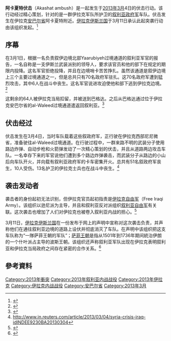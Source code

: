 {{Infobox military conflict 
|conflict=阿卡夏特伏擊
|partof=[[敘利亞內戰|敘利亞內戰]]及[[伊拉克內戰|伊拉克內戰]]
|date=2013年3月4日
|place={{Flag|Iraq}}[[安巴爾省|安巴爾省]]阿卡夏特附近 
|result=叛軍勝利
|combatant1=
[[File:Flag_of_Islamic_State_of_Iraq.svg|25px]] [[伊拉克伊斯蘭國|伊拉克伊斯蘭國]]<ref>{{cite news | url=http://www.reuters.com/article/2013/03/11/us-syria-crisis-iraq-qaeda-idUSBRE92A07B20130311 | title=Al Qaeda claims killing of Syrian soldiers in Iraq | work=[[路透社|路透社]] | date=2013-03-11}}</ref>
|combatant2={{Flagicon|Syria}} [[敘利亞|敘利亞政府]]
* 敘利亞阿拉伯軍
|combatant3={{flag|Iraq}}
|commander1=
|commander2=[[巴沙爾·阿薩德|巴沙爾·阿薩德]]
|commander3=[[賈拉勒·塔拉巴尼|賈拉勒·塔拉巴尼]]
|strength1=
|strength2=64人<ref>http://www.aljazeera.com/news/middleeast/2013/03/20133415512939806.html</ref>
|strength3=
|casualties1=未知 
|casualties2=51人陣亡<ref name="WSJ">{{cite news | url=http://online.wsj.com/article/SB10001424127887324281004578352640821817264.html | title=Islamists Try to Tighten Grip on Syria Regions | work=[[華爾街日報|華爾街日報]] | date=2013-03-10 | accessdate=2013-04-26 | archive-date=2013-05-30 | archive-url=https://web.archive.org/web/20130530161135/http://online.wsj.com/article/SB10001424127887324281004578352640821817264.html | dead-url=no }}</ref>
----
13人存活<ref name="WSJ"/>
|casualties3=13人陣亡<ref name="jets">{{cite web|author=Zeina Karam|agency=Associated Press|url=http://washingtonexaminer.com/syrian-jets-bomb-northern-city-overrun-by-rebels/article/2523370|title=Syrian jets bomb northern city overrun by rebels|work=Washington Examiner|date=2012-09-17|accessdate=2013-03-08|archive-date=2017-10-09|archive-url=https://web.archive.org/web/20171009213157/http://www.washingtonexaminer.com/syrian-jets-bomb-northern-city-overrun-by-rebels/article/2523370|dead-url=no}}</ref>
}}
'''阿卡夏特伏击'''（Akashat ambush）是一起发生于[[2013年3月|2013年3月]]4日的伏击行动。该行动经过精心策划，针对的是一群伊拉克军队所护卫的[[叙利亚政府军|叙利亚政府军]]车队。伏击发生在伊拉克[[安巴尔省|安巴尔省]]阿卡夏特附近。[[伊拉克伊斯兰国|伊拉克伊斯兰国]]于3月11日承认此起突袭行动由该组织发起。<ref>{{cite web |url=http://www.aljazeera.com/news/middleeast/2013/03/201331114024632648.html |title=Al-Qaeda claims killing Syrian troops in Iraq |publisher=Antiwar.com |date=2013-03-11 |accessdate=2013-03-11 |archive-date=2019-09-09 |archive-url=https://web.archive.org/web/20190909014641/https://www.aljazeera.com/news/middleeast/2013/03/201331114024632648.html |dead-url=no }}</ref>

== 序幕 ==
在3月1日，根据一名负责叙伊边境北部Yaarubiyeh过境通道的叙利亚军官的报告，一名自称是一支伊斯兰武装派别的领导人，要求该官员和他的部下在规定的期限内投降。这名军官拒绝投降，并且在边境哨卡苦苦挣扎。虽然该通道是叙伊边境上三个主要过境通道之一，但是总共只有70名政府军驻扎。这70名政府军遭到猛烈攻击，其中6人在战斗中丧生。这名军官说进攻迫使他和部下逃到伊拉克边境。<ref>{{cite web |url=http://www.online.wsj.com/article/SB10001424127887324281004578352640821817264.html |title=存档副本 |accessdate=2014-08-21 |deadurl=yes |archiveurl=https://web.archive.org/web/20130530161135/http://online.wsj.com/article/SB10001424127887324281004578352640821817264.html |archivedate=2013-05-30 }}</ref>

这剩余的64人被伊拉克当局扣留，并被送到巴格达。之后从巴格达通过位于伊拉克安巴尔省的al-Waleed过境通道遣返回叙利亚。<ref>{{Cite news |url=http://www.bbc.co.uk/news/world-middle-east-21658859 |title=Attackers 'kill Syrian soldiers' in Iraq |work=BBC News |date=2013-03-04 |accessdate=2014-02-16 |archive-date=2018-09-30 |archive-url=https://web.archive.org/web/20180930190148/https://www.bbc.co.uk/news/world-middle-east-21658859 |dead-url=no }}</ref>

== 伏击经过 ==
伏击发生在3月4日，当时车队载着这些叙政府军，正行驶在伊拉克西部尼尼微省，准备驶往al-Waleed过境通道。在行驶过程中，一群来路不明的武装分子使用路边炸弹、自动步枪和火箭弹发动了一次精心策划的伏击，并且从道路两边攻击车队。一名幸存下来的军官说他们遭到多个路边炸弹袭击，而武装分子从路边的小山后向车队开火，并向载有叙利亚政府军的卡车密集开火。总共有51名叙政府军丧生，10人受伤。13名护卫的伊拉克士兵也在战斗中丧生。<ref>http://www.in.reuters.com/article/2013/03/04/syria-crisis-iraq-idINDEE9230BA20130304{{dead link|date=十一月 2017 |bot=InternetArchiveBot }}</ref>

== 袭击发动者 ==
袭击者的身份起初无法识别，但伊拉克官员起初指责是[[伊拉克自由军|伊拉克自由军]]（Free Iraqi Army）。该组织以逊尼派为主导，并且和叙利亚反对派组织[[叙利亚自由军|叙利亚自由军]]有关联。这次袭击也增加了人们对伊拉克也被卷入叙利亚内战的担心。<ref>{{Cite web |url=http://www.huffingtonpost.com/2013/03/04/syria-troops-killed-iraq_n_2805863.html |title=存档副本 |accessdate=2014-02-16 |archive-date=2016-03-03 |archive-url=https://web.archive.org/web/20160303182400/http://www.huffingtonpost.com/2013/03/04/syria-troops-killed-iraq_n_2805863.html |dead-url=no }}</ref>

3月11日，[[伊拉克伊斯兰国|伊拉克伊斯兰国]]在一份发布于网上的声明中宣称对这次袭击负责，并声称他们在通往叙利亚边境的道路上设伏并彻底消灭了车队。在声明中该组织把这支车队称为“一隊萨菲王朝的军队”；[[萨菲王朝|萨菲王朝]]是指从1501年到1736年期间統治伊朗的一个什叶派占主导的波斯王朝。该组织还声称叙利亚军队出现在伊拉克表明叙利亚和伊拉克当局政府之间存在紧密的合作关系。<ref>{{Cite news |url=http://www.bbc.co.uk/news/world-middle-east-21738613 |title=Al-Qaeda in Iraq claims deadly attack on Syrian troops |work=BBC News |date=2013-03-11 |accessdate=2014-02-16 |archive-date=2019-04-13 |archive-url=https://web.archive.org/web/20190413081850/https://www.bbc.co.uk/news/world-middle-east-21738613 |dead-url=no }}</ref>

== 參考資料 ==
{{Reflist|2}}

[[Category:2013年衝突|Category:2013年衝突]]
[[Category:2013年叙利亚内战战役|Category:2013年叙利亚内战战役]]
[[Category:2013年伊拉克|Category:2013年伊拉克]]
[[Category:伊拉克内战战役|Category:伊拉克内战战役]]
[[Category:安巴尔省|Category:安巴尔省]]
[[Category:2013年3月|Category:2013年3月]]